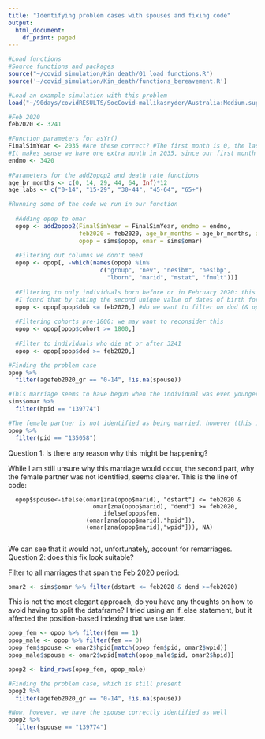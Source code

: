 ```yaml
---
title: "Identifying problem cases with spouses and fixing code"
output:
  html_document:
    df_print: paged
---
```


```r
#Load functions
#Source functions and packages
source("~/covid_simulation/Kin_death/01_load_functions.R")
source('~/covid_simulation/Kin_death/functions_bereavement.R')

#Load an example simulation with this problem
load("~/90days/covidRESULTS/SocCovid-mallikasnyder/Australia:Medium.sup/393944/SimResults/sims.Rsave")
```

```r
#Feb 2020
feb2020 <- 3241

#Function parameters for asYr()
FinalSimYear <- 2035 #Are these correct? #The first month is 0, the last month is 3240
#It makes sense we have one extra month in 2035, since our first month (month 1) is actually a February
endmo <- 3420
  
#Parameters for the add2opop2 and death rate functions
age_br_months <- c(0, 14, 29, 44, 64, Inf)*12
age_labs <- c("0-14", "15-29", "30-44", "45-64", "65+")

```


```r
#Running some of the code we run in our function
  
  #Adding opop to omar
  opop <- add2opop2(FinalSimYear = FinalSimYear, endmo = endmo, 
                    feb2020 = feb2020, age_br_months = age_br_months, age_labs = age_labs,
                    opop = sims$opop, omar = sims$omar)
  
  #Filtering out columns we don't need
  opop <- opop[, -which(names(opop) %in% 
                          c("group", "nev", "nesibm", "nesibp", 
                            "lborn", "marid", "mstat", "fmult"))]
  
  #Filtering to only individuals born before or in February 2020: this is month 3241
  #I found that by taking the second unique value of dates of birth for individuals in the 2020 birth cohort
  opop <- opop[opop$dob <= feb2020,] #do we want to filter on dod (& opop$dod > feb2020)? Put minimum limit on dob as well
  
  #Filtering cohorts pre-1800: we may want to reconsider this
  opop <- opop[opop$cohort >= 1800,]
  
  #Filter to individuals who die at or after 3241
  opop <- opop[opop$dod >= feb2020,]
```

```r
#Finding the problem case
opop %>%
  filter(agefeb2020_gr == "0-14", !is.na(spouse))
```

```r
#This marriage seems to have begun when the individual was even younger
sims$omar %>%
  filter(hpid == "139774")
```

```r
#The female partner is not identified as being married, however (this is probably a case of remarriage)
opop %>%
  filter(pid == "135058")
```

Question 1: Is there any reason why this might be happening?
\par
While I am still unsure why this marriage would occur, the second part, why the female partner was not identified, seems clearer. This is the line of code:

```
  opop$spouse<-ifelse(omar[zna(opop$marid), "dstart"] <= feb2020 & 
                        omar[zna(opop$marid), "dend"] >= feb2020, 
                           ifelse(opop$fem,
                      (omar[zna(opop$marid),"hpid"]),
                      (omar[zna(opop$marid),"wpid"])), NA)
  
```
We can see that it would not, unfortunately, account for remarriages. Question 2: does this fix look suitable?
\par
Filter to all marriages that span the Feb 2020 period:

```r
omar2 <- sims$omar %>% filter(dstart <= feb2020 & dend >=feb2020)
```

This is not the most elegant approach, do you have any thoughts on how to avoid having to split the dataframe? I tried using an if_else statement, but it affected the position-based indexing that we use later.

```r
opop_fem <- opop %>% filter(fem == 1)
opop_male <- opop %>% filter(fem == 0)
opop_fem$spouse <- omar2$hpid[match(opop_fem$pid, omar2$wpid)]
opop_male$spouse <- omar2$wpid[match(opop_male$pid, omar2$hpid)]

opop2 <- bind_rows(opop_fem, opop_male)
```


```r
#Finding the problem case, which is still present
opop2 %>%
  filter(agefeb2020_gr == "0-14", !is.na(spouse))

#Now, however, we have the spouse correctly identified as well
opop2 %>%
  filter(spouse == "139774")
```

